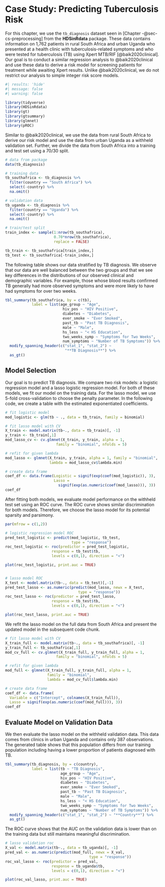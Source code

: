 # Case Study: Predicting Tuberculosis Risk {#sec-cs-regression}

For this chapter\index{Case study!regression analysis}, we use the `tb_diagnosis`\index{Datasets!tb\textunderscore diagnosis@\texttt{tb\textunderscore diagnosis}} dataset seen in [Chapter -@sec-cs-preprocessing] from the **HDSinRdata** package\index{R packages!HDSinRdata}. These data contains information on 1,762 patients in rural South Africa and urban Uganda who presented at a health clinic with tuberculosis-related symptoms and who were tested for tuberculosis (TB) using Xpert MTB/RIF [@baik2020clinical]. Our goal is to conduct a similar regression analysis to @baik2020clinical and use these data to derive a risk model for screening patients for treatment while awaiting Xpert results. Unlike @baik2020clinical, we do not restrict our analysis to simple integer risk score models. 

```r
#| results: 'hide'
#| message: false
#| warning: false

library(tidyverse)
library(HDSinRdata)
library(gt)
library(gtsummary)
library(glmnet)
library(pROC)
```

Similar to @baik2020clinical, we use the data from rural South Africa to derive our risk model and use the data from urban Uganda as a withheld validation set. Further, we divide the data from South Africa into a training and test set using a 70/30 split. 

```r
# data from package
data(tb_diagnosis)

# training data
tb_southafrica <- tb_diagnosis %>%
  filter(country == "South Africa") %>%
  select(-country) %>%
  na.omit()

# validation data
tb_uganda <- tb_diagnosis %>%
  filter(country == "Uganda") %>%
  select(-country) %>%
  na.omit()

# train/test split
train_index <- sample(1:nrow(tb_southafrica), 
                      0.70*nrow(tb_southafrica), 
                      replace = FALSE)

tb_train <- tb_southafrica[train_index,]
tb_test <- tb_southafrica[-train_index,]
```

The following table shows our data stratified by TB diagnosis. We observe that our data are well balanced between the two groups and that we see key differences in the distributions of our observed clinical and demographic variables. For example, those whose blood results confirmed TB generally had more observed symptoms and were more likely to have had symptoms for over two weeks. 

```r
tbl_summary(tb_southafrica, by = c(tb),
            label = list(age_group ~ "Age",
                          hiv_pos ~ "HIV Positive",
                          diabetes ~ "Diabetes",
                          ever_smoke ~ "Ever Smoked",
                          past_tb ~ "Past TB Diagnosis",
                          male ~ "Male",
                          hs_less ~ "< HS Education",
                          two_weeks_symp ~ "Symptoms for Two Weeks",
                          num_symptoms ~ "Number of TB Symptoms")) %>%
  modify_spanning_header(c("stat_1", "stat_2") ~ 
                           "**TB Diagnosis**") %>%
  as_gt()
```


## Model Selection \index{model selection}

Our goal is to predict TB diagnosis. We compare two risk models: a logistic regression model and a lasso logistic regression model. For both of these models, we fit our model on the training data. For the lasso model, we use 5-fold cross-validation to choose the penalty parameter. In the following code, we create a table with the estimated exponentiated coefficients. 

```r
# fit logistic model 
mod_logistic <- glm(tb ~ ., data = tb_train, family = binomial)

# fit lasso model with CV
X_train <- model.matrix(tb~., data = tb_train)[, -1]
y_train <- tb_train[,1]
mod_lasso_cv <- cv.glmnet(X_train, y_train, alpha = 1, 
                       family = "binomial", nfolds = 5)

# refit for given lambda
mod_lasso <- glmnet(X_train, y_train, alpha = 1, family = "binomial",
                    lambda = mod_lasso_cv$lambda.min)

# create data frame
coef_df <- data.frame(Logistic = signif(exp(coef(mod_logistic)), 3),
                      Lasso = 
                        signif(exp(as.numeric(coef(mod_lasso))), 3))
coef_df
```

After fitting both models, we evaluate model performance on the withheld test set using an ROC curve. The ROC curve shows similar discrimination for both models. Therefore, we choose the lasso model for its potential sparsity and parsimony.   

```r
par(mfrow = c(1,2))

# logistic regression model ROC
pred_test_logistic <- predict(mod_logistic, tb_test, 
                              type = "response")
roc_test_logistic <- roc(predictor = pred_test_logistic,
                     response = tb_test$tb,
                     levels = c(0,1), direction = "<")

plot(roc_test_logistic, print.auc = TRUE)


# lasso model ROC
X_test <- model.matrix(tb~., data = tb_test)[,-1]
pred_test_lasso <- as.numeric(predict(mod_lasso, newx = X_test, 
                                 type = "response"))
roc_test_lasso <- roc(predictor = pred_test_lasso,
                     response = tb_test$tb,
                     levels = c(0,1), direction = "<")

plot(roc_test_lasso, print.auc = TRUE)
```

We refit the lasso model on the full data from South Africa and present the updated model in the subsequent code chunk.

```r
# fit lasso model with CV
X_train_full <- model.matrix(tb~., data = tb_southafrica)[, -1]
y_train_full <- tb_southafrica[,1]
mod_cv_full <- cv.glmnet(X_train_full, y_train_full, alpha = 1, 
                       family = "binomial", nfolds = 5)

# refit for given lambda
mod_full <- glmnet(X_train_full, y_train_full, alpha = 1, 
                   family = "binomial", 
                   lambda = mod_cv_full$lambda.min)

# create data frame
coef_df <- data.frame(
  Variable = c("Intercept", colnames(X_train_full)),
  Lasso = signif(exp(as.numeric(coef(mod_full))), 3))
coef_df
```

## Evaluate Model on Validation Data \index{validation data} \index{external validation}

We then evaluate the lasso model on the withheld validation data. This data comes from clinics in urban Uganda and contains only 387 observations. The generated table shows that this population differs from our training population including having a lower proportion of patients diagnosed with TB. 

```r
tbl_summary(tb_diagnosis, by = c(country),
            label = list(tb ~ "TB Diagnosis",
                         age_group ~ "Age",
                         hiv_pos ~ "HIV Positive",
                         diabetes ~ "Diabetes",
                         ever_smoke ~ "Ever Smoked",
                         past_tb ~ "Past TB Diagnosis",
                         male ~ "Male",
                         hs_less ~ "< HS Education",
                         two_weeks_symp ~ "Symptoms for Two Weeks",
                         num_symptoms ~ "Number of TB Symptoms")) %>%
  modify_spanning_header(c("stat_1", "stat_2") ~ "**Country**") %>%
  as_gt()
```

The ROC curve shows that the AUC on the validation data is lower than on the training data but still maintains meaningful discrimination. 

```r
# lasso validation roc
X_val <- model.matrix(tb~., data = tb_uganda)[, -1]
pred_val <- as.numeric(predict(mod_full, newx = X_val, 
                                      type = "response"))
roc_val_lasso <- roc(predictor = pred_val,
                     response = tb_uganda$tb,
                     levels = c(0,1), direction = "<")

plot(roc_val_lasso, print.auc = TRUE)
```


